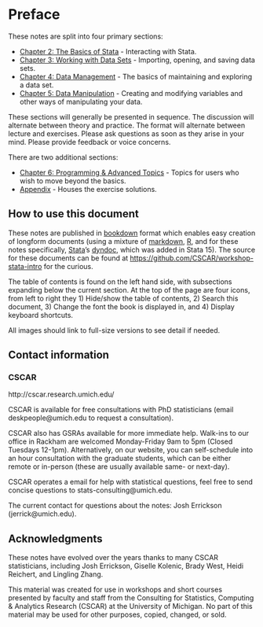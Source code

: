 # Preface

These notes are split into four primary sections:

- [Chapter 2: The Basics of Stata](the-basics-of-stata.html) - Interacting with Stata.
- [Chapter 3: Working with Data Sets](working-with-data-sets.html) - Importing, opening, and saving data sets.
- [Chapter 4: Data Management](data-management.html) - The basics of maintaining and exploring a data set.
- [Chapter 5: Data Manipulation](data-manipulation.html) - Creating and modifying variables and other ways of manipulating your data.

These sections will generally be presented in sequence. The discussion will alternate between theory and practice. The format will alternate between
lecture and exercises. Please ask questions as soon as they arise in your mind. Please provide feedback or voice concerns.

There are two additional sections:

- [Chapter 6: Programming & Advanced Topics](programming-advanced-features.html) - Topics for users who wish to move beyond the basics.
- [Appendix](appendix.html) - Houses the exercise solutions.

## How to use this document

These notes are published in [bookdown](https://bookdown.org/) format which enables easy creation of longform documents (using a mixture of
[markdown](https://daringfireball.net/projects/markdown/), [R](https://www.r-project.org/), and for these notes specifically,
[Stata](http://www.stata.com/)'s [dyndoc](http://www.stata.com/manuals/pdyndoc.pdf), which was added in Stata 15). The source for these documents can be found at [https://github.com/CSCAR/workshop-stata-intro](https://github.com/CSCAR/workshop-stata-intro) for the curious.

The table of contents is found on the left hand side, with subsections expanding below the current section. At the top of the page are four icons,
from left to right they 1) Hide/show the table of contents, 2) Search this document, 3) Change the font the book is displayed in, and 4) Display
keyboard shortcuts.

All images should link to full-size versions to see detail if needed.

## Contact information

### CSCAR

http://cscar.research.umich.edu/

CSCAR is available for free consultations with PhD statisticians (email deskpeople@umich.edu to request a consultation).

CSCAR also has GSRAs available for more immediate help. Walk-ins to our office in Rackham are welcomed Monday-Friday 9am to 5pm (Closed Tuesdays
12-1pm). Alternatively, on our website, you can self-schedule into an hour consultation with the graduate students, which can be either remote or
in-person (these are usually available same- or next-day).

CSCAR operates a email for help with statistical questions, feel free to send concise questions to stats-consulting@umich.edu.

The current contact for questions about the notes: Josh Errickson (jerrick@umich.edu).


## Acknowledgments

These notes have evolved over the years thanks to many CSCAR statisticians, including Josh Errickson, Giselle Kolenic, Brady West, Heidi Reichert, and
Lingling Zhang.

This material was created for use in workshops and short courses presented by faculty and staff from the Consulting for Statistics, Computing \&
Analytics Research (CSCAR) at the University of Michigan. No part of this material may be used for other purposes, copied, changed, or sold.
